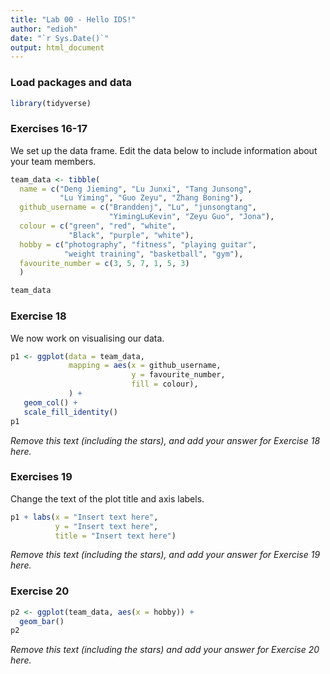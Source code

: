 ```yaml
---
title: "Lab 00 - Hello IDS!"
author: "edioh"
date: "`r Sys.Date()`"
output: html_document
---
```


### Load packages and data

```r
library(tidyverse) 
```

### Exercises 16-17

We set up the data frame. Edit the data below to include information about your team members.

```r
team_data <- tibble(
  name = c("Deng Jieming", "Lu Junxi", "Tang Junsong", 
           "Lu Yiming", "Guo Zeyu", "Zhang Boning"),
  github_username = c("Branddenj", "Lu", "junsongtang", 
                      "YimingLuKevin", "Zeyu Guo", "Jona"), 
  colour = c("green", "red", "white", 
             "Black", "purple", "white"),
  hobby = c("photography", "fitness", "playing guitar", 
            "weight training", "basketball", "gym"),
  favourite_number = c(3, 5, 7, 1, 5, 3)
  )

team_data
```

### Exercise 18

We now work on visualising our data. 

```r
p1 <- ggplot(data = team_data, 
             mapping = aes(x = github_username, 
                           y = favourite_number,
                           fill = colour), 
             ) +
   geom_col() +
   scale_fill_identity()
p1
```


*Remove this text (including the stars), and add your answer for Exercise 18 here.*

### Exercises 19

Change the text of the plot title and axis labels.

```r
p1 + labs(x = "Insert text here", 
          y = "Insert text here",
          title = "Insert text here")
```

*Remove this text (including the stars), and add your answer for Exercise 19 here.*

### Exercise 20

```r
p2 <- ggplot(team_data, aes(x = hobby)) +
  geom_bar()
p2
```

*Remove this text (including the stars) and add your answer for Exercise 20 here.*
